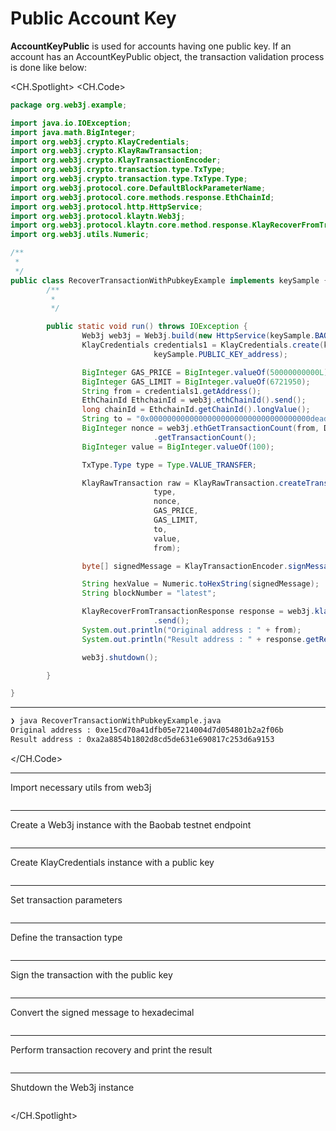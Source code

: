 # Public Account Key

**AccountKeyPublic** is used for accounts having one public key. If an account has an AccountKeyPublic object, the transaction validation process is done like below:

<CH.Spotlight>
<CH.Code>

```java RecoverTransactionWithPubkeyExample.java
package org.web3j.example;

import java.io.IOException;
import java.math.BigInteger;
import org.web3j.crypto.KlayCredentials;
import org.web3j.crypto.KlayRawTransaction;
import org.web3j.crypto.KlayTransactionEncoder;
import org.web3j.crypto.transaction.type.TxType;
import org.web3j.crypto.transaction.type.TxType.Type;
import org.web3j.protocol.core.DefaultBlockParameterName;
import org.web3j.protocol.core.methods.response.EthChainId;
import org.web3j.protocol.http.HttpService;
import org.web3j.protocol.klaytn.Web3j;
import org.web3j.protocol.klaytn.core.method.response.KlayRecoverFromTransactionResponse;
import org.web3j.utils.Numeric;

/**
 * 
 */
public class RecoverTransactionWithPubkeyExample implements keySample {
        /**
         * 
         */

        public static void run() throws IOException {
                Web3j web3j = Web3j.build(new HttpService(keySample.BAOBAB_URL));
                KlayCredentials credentials1 = KlayCredentials.create(keySample.PUBLIC_KEY_privkey,
                                keySample.PUBLIC_KEY_address);

                BigInteger GAS_PRICE = BigInteger.valueOf(50000000000L);
                BigInteger GAS_LIMIT = BigInteger.valueOf(6721950);
                String from = credentials1.getAddress();
                EthChainId EthchainId = web3j.ethChainId().send();
                long chainId = EthchainId.getChainId().longValue();
                String to = "0x000000000000000000000000000000000000dead";
                BigInteger nonce = web3j.ethGetTransactionCount(from, DefaultBlockParameterName.LATEST).send()
                                .getTransactionCount();
                BigInteger value = BigInteger.valueOf(100);

                TxType.Type type = Type.VALUE_TRANSFER;

                KlayRawTransaction raw = KlayRawTransaction.createTransaction(
                                type,
                                nonce,
                                GAS_PRICE,
                                GAS_LIMIT,
                                to,
                                value,
                                from);

                byte[] signedMessage = KlayTransactionEncoder.signMessage(raw, chainId, credentials1);

                String hexValue = Numeric.toHexString(signedMessage);
                String blockNumber = "latest";

                KlayRecoverFromTransactionResponse response = web3j.klayRecoverFromTransaction(hexValue, blockNumber)
                                .send();
                System.out.println("Original address : " + from);
                System.out.println("Result address : " + response.getResult());

                web3j.shutdown();

        }

}
```


---
```zsh output
❯ java RecoverTransactionWithPubkeyExample.java
Original address : 0xe15cd70a41dfb05e7214004d7d054801b2a2f06b
Result address : 0xa2a8854b1802d8cd5de631e690817c253d6a9153
```
</CH.Code>



---
Import necessary utils from web3j
```java RecoverTransactionWithPubkeyExample.java focus=1:15

```

---
Create a Web3j instance with the Baobab testnet endpoint
```java RecoverTransactionWithPubkeyExample.java focus=26

```

---
Create KlayCredentials instance with a public key
```java RecoverTransactionWithPubkeyExample.java focus=27:28

```

---
Set transaction parameters
```java RecoverTransactionWithPubkeyExample.java focus=30:38

```

---
Define the transaction type
```java RecoverTransactionWithPubkeyExample.java focus=40

```

---
Sign the transaction with the public key
```java RecoverTransactionWithPubkeyExample.java focus=42:49

```

---
Convert the signed message to hexadecimal
```java RecoverTransactionWithPubkeyExample.java focus=51:53

```

---
Perform transaction recovery and print the result
```java RecoverTransactionWithPubkeyExample.java focus=54:59

```

---
Shutdown the Web3j instance

```java RecoverTransactionWithPubkeyExample.java focus=61

```



</CH.Spotlight>
